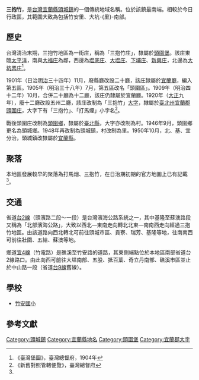 {{noteTA
|1 = zh-cn:庄; zh-hk:庄; zh-tw:庄;
}}
'''三抱竹'''，是[[台灣|台灣]][[宜蘭縣|宜蘭縣]][[頭城鎮|頭城鎮]]的一個傳統地域名稱。位於該鎮最南端。相較於今日行政區，其範圍大致為包括竹安里、大坑-{里}-南部。

==歷史==
台灣清治末期，三抱竹地區為一街庄，稱為「三抱竹庄」，隸屬於[[頭圍堡|頭圍堡]]。該庄東臨[[太平洋|太平洋]]，南與[[大福庄|大福庄]]為鄰，西邊為[[塭底庄|塭底庄]]、[[大塭庄|大塭庄]]、[[下埔庄|下埔庄]]、[[新興_(宜蘭縣頭城鎮)|新興庄]]，北邊為[[大坑罟庄|大坑罟庄]]<ref name="臺灣堡圖">《臺灣堡圖》，臺灣總督府，1904年</ref>。

1901年（日治[[明治|明治]]三十四年）11月，廢縣廳改設二十廳，該庄隸屬於[[宜蘭廳|宜蘭廳]]，編入第五區。1905年（明治三十八年）7月，第五區改名「頭圍區」。1909年（明治四十二年）10月，合併二十廳為十二廳，該庄仍隸屬於宜蘭廳。1920年（[[大正|大正]]九年），廢十二廳改設五州二廳，該庄改制為「三抱竹」[[大字|大字]]，隸屬於[[臺北州|臺北州]][[宜蘭郡|宜蘭郡]][[頭圍庄|頭圍庄]]，大字下有「三抱竹」、「打馬煙」小字名<ref>《新舊對照管轄便覽》，臺灣總督府</ref>。

戰後頭圍庄改制為[[頭圍鄉|頭圍鄉]]，隸屬於[[臺北縣|臺北縣]]，大字亦改制為村。1946年9月，頭圍鄉更名為頭城鄉。1948年再改制為頭城鎮，村改制為里。1950年10月，北、基、宜分治，頭城鎮改隸屬於[[宜蘭縣|宜蘭縣]]。

==聚落==
本地區發展較早的聚落為打馬烟、三抱竹，在日治期初期的官方地圖上已有記載<ref name="臺灣堡圖"/>。

==交通==
省道[[台2線|台2線]]（頭濱路二段～一段）是台灣濱海公路系統之一，其中基隆至蘇澳路段又稱為「北部濱海公路」，大致以西北—東南走向轉北北東—南南西走向經過三抱竹地區。由該道路向西北轉北可前往頭城市區、貢寮、瑞芳、基隆等地，往南南西可前往壯圍、五結、蘇澳等地。

鄉道[[宜4線|宜4線]]（竹電路）是礁溪至竹安路的道路，其東側端點位於本地區南部省道台2線路口。由此向西可前往大塭南部、五股、抵百葉、奇立丹南部、礁溪市區並止於中山路一段（省道[[台9線|台9線]]舊線）。

==學校==
*[[竹安國小|竹安國小]]

== 參考文獻 ==
{{reflist}}

{{宜蘭郡}}

[[Category:頭城鎮|Category:頭城鎮]]
[[Category:宜蘭縣地名|Category:宜蘭縣地名]]
[[Category:頭圍堡|Category:頭圍堡]]
[[Category:宜蘭郡大字|Category:宜蘭郡大字]]